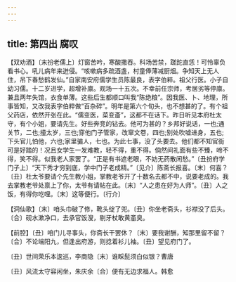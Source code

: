 ```yaml
---
---
---
```

title: 第四出 腐叹
---

【双劝酒】〔末扮老儒上〕灯窗苦吟，寒酸撒吞。科场苦禁，蹉跎直恁！可怜辜负看书心。吼儿病年来迸侵。“咳嗽病多疏酒盏，村童俸薄减厨烟。争知天上无人住，吊下春愁鹤发仙。”自家南安府儒学生员陈最良，表字伯粹。祖父行医。小子自幼习儒。十二岁进学，超增补廪。观场一十五次。不幸前任宗师，考居劣等停廪。兼且两年失馆，衣食单薄。这些后生都顺口叫我“陈绝粮”。因我医、卜、地理，所事皆知，又改我表字伯粹做“百杂碎”。明年是第六个旬头，也不想甚的了。有个祖父药店，依然开张在此。“儒变医，菜变齑”，这都不在话下。昨日听见本府杜太守，有个小姐，要请先生。好些奔竞的钻去。他可为甚的？乡邦好说话，一也;通关节，二也;撞太岁，三也;穿他门子管家，改窜文卷，四也;别处吹嘘进身，五也;下头官儿怕他，六也;家里骗人，七也。为此七事，没了头要去。他们都不知官衙可是好踏的！况且女学生一发难教，轻不得，重不得。倘然间礼面有些不臻，啼不得，笑不得。似我老人家罢了。“正是有书遮老眼，不妨无药散闲愁。”〔丑扮府学门子上〕“天下秀才穷到底，学中门子老成精。”〔见介〕陈斋长报喜。〔末〕何喜？〔丑〕杜太爷要请个先生教小姐，掌教老爷开了十数名去都不中，说要老成的。我去掌教老爷处禀上了你，太爷有请帖在此。〔末〕“人之患在好为人师”。〔丑〕人之饭，有得你吃哩。〔末〕这等便行。〔行介〕

【洞仙歌】〔末〕咱头巾破了修，靴头绽了兜。〔丑〕你坐老斋头，衫襟没了后头。〔合〕砚水漱净口，去承官饭溲，剔牙杖敢黄齑臭。

【前腔】〔丑〕咱门儿寻事头，你斋长干罢休？〔末〕要我谢酬，知那里留不留？〔合〕不论端阳九，但逢出府游，则捻着衫儿袖。〔丑〕望见府门了。

〔丑〕世间荣乐本逡巡，李商隐〔末〕谁睬髭须白似银？曹唐

〔丑〕风流太守容闲坐，朱庆余〔合〕便有无边求福人。韩愈

